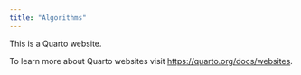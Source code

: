 ```yaml
---
title: "Algorithms"
---
```


This is a Quarto website.

To learn more about Quarto websites visit <https://quarto.org/docs/websites>.
